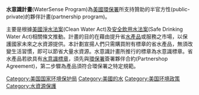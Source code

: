 '''水意識計畫'''(WaterSense Program)為[[美國環保署|美國環保署]]所支持贊助的半官方性(public-private)的夥伴計畫(partnership program)。

主要是根據[[美國|美國]][[淨水法案|淨水法案]](Clean Water Act)及[[安全飲用水法案|安全飲用水法案]](Safe Drinking Water Act)相關條文推動。計畫的目的在藉由提升省[[水產品|水產品]]或服務之市場，以保護國家未來之水資源提供。本計劃宣揚人們只需購買附有標章的省水產品，無須改變生活習慣，即可以節省大量水資源。水意識計畫所推行的標章為水意識標章。省水產品若欲具有[[水意識標章|水意識標章]]，須先與[[環保署|環保署]]簽署夥伴合約(Partnershop Agreement)，第二步驟為產品須符合環保署之特定規範。

[[Category:美国国家环境保护局|Category:美国国家环境保护局]]
[[Category:美國的水|Category:美國的水]]
[[Category:美国环境政策|Category:美国环境政策]]
[[Category:水資源保護|Category:水資源保護]]